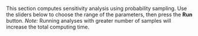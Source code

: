 
This section computes sensitivity analysis using probability sampling. Use the sliders below to choose the range of the parameters, then press the **Run** button. *Note:* Running analyses with greater number of samples will increase the total computing time.
